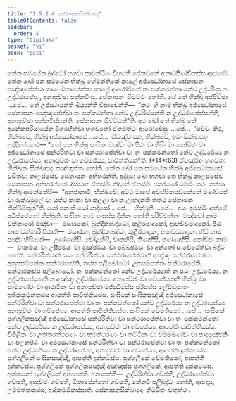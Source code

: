 ```yaml
---
title: "1.5.2.4 සේනාසනසික්ඛාපද"
tableOfContents: false
sidebar:
  order: 5
type: "tipitaka"
basket: "vi"
book: "paci"
---
```



<DynamicBreadcrumb />

<Division number="108" book="paci">

<Paragraph number="380" book="paci">
තේන සමයේන බුද්ධෝ භගවා සාවත්ථියං විහරති ජේතවනේ අනාථපිණ්ඩිකස්ස ආරාමේ. තේන ඛෝ පන සමයේන භික්ඛූ හේමන්තිකේ කාලේ අජ්ඣෝකාසේ සේනාසනං පඤ්ඤපේත්වා කායං ඕතාපේන්තා කාලේ ආරෝචිතේ තං පක්කමන්තා නේව උද්ධරිංසු න උද්ධරාපේසුං, අනාපුච්ඡා පක්කමිංසු. සේනාසනං ඕවට්ඨං හෝති. යේ තේ භික්ඛූ අප්පිච්ඡා …පේ…  තේ උජ්ඣායන්ති ඛිය්‍යන්ති විපාචේන්ති—  “කථං හි නාම භික්ඛූ අජ්ඣෝකාසේ සේනාසනං පඤ්ඤපේත්වා තං පක්කමන්තා නේව උද්ධරිස්සන්ති න උද්ධරාපේස්සන්ති, අනාපුච්ඡා පක්කමිස්සන්ති, සේනාසනං ඕවට්ඨන්”ති.
</Paragraph>

<Paragraph number="381" book="paci">
අථ ඛෝ තේ භික්ඛූ තේ අනේකපරියායේන විගරහිත්වා භගවතෝ ඒතමත්ථං ආරෝචේසුං …පේ…  “සච්චං කිර, භික්ඛවේ, භික්ඛූ අජ්ඣෝකාසේ …පේ…  ඒවඤ්ච පන, භික්ඛවේ, ඉමං සික්ඛාපදං උද්දිසේය්‍යාථ—
</Paragraph>

</Division>
<Division number="109" book="paci">

<Paragraph number="382" book="paci">
<Emphasis>“යෝ පන භික්ඛු සංඝිකං මඤ්චං වා පීඨං වා භිසිං වා කෝච්ඡං වා අජ්ඣෝකාසේ සන්ථරිත්වා වා සන්ථරාපේත්වා වා තං පක්කමන්තෝ නේව උද්ධරේය්‍ය න උද්ධරාපේය්‍ය, අනාපුච්ඡං වා ගච්ඡේය්‍ය, පාචිත්තියන්”</Emphasis>ති. (*14*:<Emphasis>63</Emphasis>)
</Paragraph>

<Paragraph number="383" book="paci">
ඒවඤ්චිදං භගවතා භික්ඛූනං සික්ඛාපදං පඤ්ඤත්තං හෝති.
</Paragraph>

</Division>
<Division number="110" book="paci">

<Paragraph number="384" book="paci">
තේන ඛෝ පන සමයේන භික්ඛූ අජ්ඣෝකාසේ වසිත්වා කාලස්සේව සේනාසනං අභිහරන්ති. අද්දසා ඛෝ භගවා තේ භික්ඛූ කාලස්සේව සේනාසනං අභිහරන්තේ. දිස්වාන ඒතස්මිං නිදානේ ඒතස්මිං පකරණේ ධම්මිං කථං කත්වා භික්ඛූ ආමන්තේසි—  “අනුජානාමි, භික්ඛවේ, අට්ඨ මාසේ අවස්සිකසඞ්කේතේ මණ්ඩපේ වා රුක්ඛමූලේ වා යත්ථ කාකා වා කුලලා වා න ඌහදන්ති තත්ථ සේනාසනං නික්ඛිපිතුන්”ති.
</Paragraph>

</Division>
<Division number="111" book="paci">

<Paragraph number="385" book="paci">
<Emphasis>යෝ පනා</Emphasis>ති යෝ යාදිසෝ …පේ…  <Emphasis>භික්ඛූ</Emphasis>ති …පේ…  අයං ඉමස්මිං අත්ථේ අධිප්පේතෝ භික්ඛූති.
</Paragraph>

<Paragraph number="386" book="paci">
<Emphasis>සංඝිකං</Emphasis> නාම සංඝස්ස දින්නං හෝති පරිච්චත්තං.
</Paragraph>

<Paragraph number="387" book="paci">
<Emphasis>මඤ්චෝ</Emphasis> නාම චත්තාරෝ මඤ්චා—  මසාරකෝ, බුන්දිකාබද්ධෝ, කුළීරපාදකෝ, ආහච්චපාදකෝ.
</Paragraph>

<Paragraph number="388" book="paci">
<Emphasis>පීඨං</Emphasis> නාම චත්තාරි පීඨානි—  මසාරකං, බුන්දිකාබද්ධං, කුළීරපාදකං, ආහච්චපාදකං.
</Paragraph>

<Paragraph number="389" book="paci">
<Emphasis>භිසි</Emphasis> නාම පඤ්ච භිසියෝ—  උණ්ණභිසි, චෝළභිසි, වාකභිසි, තිණභිසි, පණ්ණභිසි.
</Paragraph>

<Paragraph number="390" book="paci">
<Emphasis>කෝච්ඡං</Emphasis> නාම—  වාකමයං වා උසීරමයං වා මුඤ්ජමයං වා පබ්බජමයං වා අන්තෝ සංවේඨේත්වා බද්ධං හෝති.
</Paragraph>

<Paragraph number="391" book="paci">
<Emphasis>සන්ථරිත්වා</Emphasis>ති සයං සන්ථරිත්වා.
</Paragraph>

<Paragraph number="392" book="paci">
<Emphasis>සන්ථරාපේත්වා</Emphasis>ති අඤ්ඤං සන්ථරාපේත්වා. අනුපසම්පන්නං සන්ථරාපේති, තස්ස පලිබෝධෝ. උපසම්පන්නං සන්ථරාපේති, සන්ථාරකස්ස පලිබෝධෝ.
</Paragraph>

<Paragraph number="393" book="paci">
<Emphasis>තං පක්කමන්තෝ නේව උද්ධරේය්‍යා</Emphasis>ති න සයං උද්ධරේය්‍ය.
</Paragraph>

<Paragraph number="394" book="paci">
<Emphasis>න උද්ධරාපේය්‍යා</Emphasis>ති න අඤ්ඤං උද්ධරාපේය්‍ය.
</Paragraph>

<Paragraph number="395" book="paci">
<Emphasis>අනාපුච්ඡං වා ගච්ඡේය්‍යා</Emphasis>ති භික්ඛුං වා සාමණේරං වා ආරාමිකං වා අනාපුච්ඡා මජ්ඣිමස්ස පුරිසස්ස ලේඩ්ඩුපාතං අතික්කමන්තස්ස ආපත්ති පාචිත්තියස්ස.
</Paragraph>

</Division>
<Division number="112" book="paci">

<Paragraph number="396" book="paci">
සංඝිකේ සංඝිකසඤ්ඤී අජ්ඣෝකාසේ සන්ථරිත්වා වා සන්ථරාපේත්වා වා තං පක්කමන්තෝ නේව උද්ධරේය්‍ය න උද්ධරාපේය්‍ය අනාපුච්ඡං වා ගච්ඡේය්‍ය, ආපත්ති පාචිත්තියස්ස. සංඝිකේ වේමතිකෝ …පේ…  සංඝිකේ පුග්ගලිකසඤ්ඤී අජ්ඣෝකාසේ සන්ථරිත්වා වා සන්ථරාපේත්වා වා තං පක්කමන්තෝ නේව උද්ධරේය්‍ය න උද්ධරාපේය්‍ය, අනාපුච්ඡං වා ගච්ඡේය්‍ය, ආපත්ති පාචිත්තියස්ස.
</Paragraph>

<Paragraph number="397" book="paci">
චිමිලිකං වා උත්තරත්ථරණං වා භූමත්ථරණං වා තට්ටිකං වා චම්මඛණ්ඩං වා පාදපුඤ්ඡනිං වා ඵලකපීඨං වා අජ්ඣෝකාසේ සන්ථරිත්වා වා සන්ථරාපේත්වා වා තං පක්කමන්තෝ නේව උද්ධරේය්‍ය න උද්ධරාපේය්‍ය, අනාපුච්ඡං වා ගච්ඡේය්‍ය, ආපත්ති දුක්කටස්ස. පුග්ගලිකේ සංඝිකසඤ්ඤී, ආපත්ති දුක්කටස්ස. පුග්ගලිකේ වේමතිකෝ, ආපත්ති දුක්කටස්ස. පුග්ගලිකේ පුග්ගලිකසඤ්ඤී අඤ්ඤස්ස පුග්ගලිකේ, ආපත්ති දුක්කටස්ස. අත්තනෝ පුග්ගලිකේ අනාපත්ති.
</Paragraph>

</Division>
<Division number="113" book="paci">

<Paragraph number="398" book="paci">
අනාපත්ති—  උද්ධරිත්වා ගච්ඡති, උද්ධරාපේත්වා ගච්ඡති, ආපුච්ඡං ගච්ඡති, ඕතාපේන්තෝ ගච්ඡති, කේනචි පලිබුද්ධං හෝති, ආපදාසු, උම්මත්තකස්ස, ආදිකම්මිකස්සාති.

</Paragraph>
</Division>

<Paragraph number="399" type="center" book="paci">
සේනාසනසික්ඛාපදං නිට්ඨිතං චතුත්ථං.
</Paragraph>